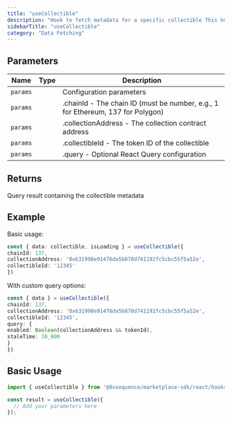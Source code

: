 ```yaml
---
title: "useCollectible"
description: "Hook to fetch metadata for a specific collectible This hook retrieves metadata for an individual NFT from a collection, including properties like name, description, image, attributes, etc."
sidebarTitle: "useCollectible"
category: "Data Fetching"
---
```


## Parameters

| Name | Type | Description |
|------|------|-------------|
| `params` |  | Configuration parameters |
| `params` |  | .chainId - The chain ID (must be number, e.g., 1 for Ethereum, 137 for Polygon) |
| `params` |  | .collectionAddress - The collection contract address |
| `params` |  | .collectibleId - The token ID of the collectible |
| `params` |  | .query - Optional React Query configuration |

## Returns

Query result containing the collectible metadata

## Example

Basic usage:
```typescript
const { data: collectible, isLoading } = useCollectible({
chainId: 137,
collectionAddress: '0x631998e91476da5b870d741192fc5cbc55f5a52e',
collectibleId: '12345'
})
```

With custom query options:
```typescript
const { data } = useCollectible({
chainId: 137,
collectionAddress: '0x631998e91476da5b870d741192fc5cbc55f5a52e',
collectibleId: '12345',
query: {
enabled: Boolean(collectionAddress && tokenId),
staleTime: 30_000
}
})
```

## Basic Usage

```typescript
import { useCollectible } from '@0xsequence/marketplace-sdk/react/hooks';

const result = useCollectible({
  // Add your parameters here
});
```

